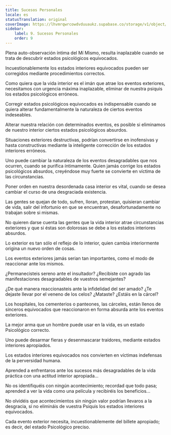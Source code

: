 ```yaml
---
title: Sucesos Personales
locale: es
statusTranslation: original
coverImage: https://lhvmrqwrcowdvduuaukz.supabase.co/storage/v1/object/public/strapi-uploads/small_cover-tratado-de-psicologia-revolucionaria.webp-5e15e1cec4e0ebebcde5d7fc7565d8fd.webp
sidebar:
    label: 9. Sucesos Personales
    order: 9
---
```

Plena auto-observación íntima del Mí Mismo, resulta inaplazable cuando se trata de descubrir estados psicológicos equivocados.

Incuestionablemente los estados interiores equivocados pueden ser corregidos mediante procedimientos correctos.

Como quiera que la vida interior es el imán que atrae los eventos exteriores, necesitamos con urgencia máxima inaplazable, eliminar de nuestra psiquis los estados psicológicos erróneos.

Corregir estados psicológicos equivocados es indispensable cuando se quiera alterar fundamentalmente la naturaleza de ciertos eventos indeseables.

Alterar nuestra relación con determinados eventos, es posible si eliminamos de nuestro interior ciertos estados psicológicos absurdos.

Situaciones exteriores destructivas, podrían convertirse en inofensivas y hasta constructivas mediante la inteligente corrección de los estados interiores erróneos.

Uno puede cambiar la naturaleza de los eventos desagradables que nos ocurren, cuando se purifica íntimamente. Quien jamás corrige los estados psicológicos absurdos, creyéndose muy fuerte se convierte en víctima de las circunstancias.

Poner orden en nuestra desordenada casa interior es vital, cuando se desea cambiar el curso de una desgraciada existencia.

Las gentes se quejan de todo, sufren, lloran, protestan, quisieran cambiar de vida, salir del infortunio en que se encuentran, desafortunadamente no trabajan sobre si mismas.

No quieren darse cuenta las gentes que la vida interior atrae circunstancias exteriores y que si éstas son dolorosas se debe a los estados interiores absurdos.

Lo exterior es tan sólo el reflejo de lo interior, quien cambia interiormente origina un nuevo orden de cosas.

Los eventos exteriores jamás serian tan importantes, como el modo de reaccionar ante los mismos.

¿Permanecisteis sereno ante el insultador? ¿Recibiste con agrado las manifestaciones desagradables de vuestros semejantes?

¿De qué manera reaccionasteis ante la infidelidad del ser amado? ¿Te dejaste llevar por el veneno de los celos? ¿Mataste? ¿Estáis en la cárcel?

Los hospitales, los cementerios o panteones, las cárceles, están llenos de sinceros equivocados que reaccionaron en forma absurda ante los eventos exteriores.

La mejor arma que un hombre puede usar en la vida, es un estado Psicológico correcto.

Uno puede desarmar fieras y desenmascarar traidores, mediante estados interiores apropiados.

Los estados interiores equivocados nos convierten en víctimas indefensas de la perversidad humana.

Aprended a enfrentaros ante los sucesos más desagradables de la vida práctica con una actitud interior apropiada...

No os identifiquéis con ningún acontecimiento; recordad que todo pasa; aprended a ver la vida como una película y recibiréis los beneficios...

No olvidéis que acontecimientos sin ningún valor podrían llevaros a la desgracia, si no elimináis de vuestra Psiquis los estados interiores equivocados.

Cada evento exterior necesita, incuestionablemente del billete apropiado; es decir, del estado Psicológico preciso.
